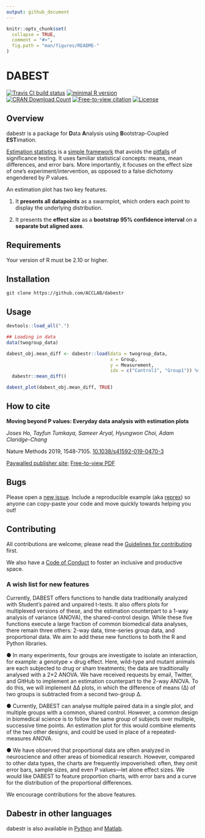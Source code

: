 ```yaml
---
output: github_document
---
```


<!-- README.md is generated from README.Rmd. Please edit that file -->

```r
knitr::opts_chunk$set(
  collapse = TRUE,
  comment = "#>",
  fig.path = "man/figures/README-"
)
```

# DABEST 

<!-- badges: start -->
[![Travis CI build status](https://img.shields.io/travis/com/ACCLAB/dabestr/master.svg)](https://travis-ci.com/ACCLAB/dabestr/) 
[![minimal R version](https://img.shields.io/badge/R%3E%3D-2.10-6666ff.svg)](https://cran.r-project.org/)   
[![CRAN Download Count](https://cranlogs.r-pkg.org/badges/grand-total/dabestr?color=brightgreen)](https://cran.r-project.org/package=dabestr) [![Free-to-view citation](https://zenodo.org/badge/DOI/10.1038/s41592-019-0470-3.svg)](https://rdcu.be/bHhJ4) [![License](https://img.shields.io/badge/License-Apache_2.0-orange.svg)](https://spdx.org/licenses/BSD-3-Clause-Clear.html)
<!-- badges: end -->

## Overview
dabestr is a package for **D**ata **A**nalysis using **B**ootstrap-Coupled **EST**imation.

[Estimation statistics](https://en.wikipedia.org/wiki/Estimation_statistics "Estimation Stats on Wikipedia") is a [simple framework](https://thenewstatistics.com/itns/ "Introduction to the New Statistics") that avoids the [pitfalls](https://www.nature.com/articles/nmeth.3288 "The fickle P value generates irreproducible results, Halsey et al 2015") of significance testing. It uses familiar statistical concepts: means, mean differences, and error bars. More importantly, it focuses on the effect size of one's experiment/intervention, as opposed to a false dichotomy engendered by *P* values.

An estimation plot has two key features.

1.  It **presents all datapoints** as a swarmplot, which orders each point to display the underlying distribution.

2.  It presents the **effect size** as a **bootstrap 95% confidence interval** on a **separate but aligned axes**.

## Requirements

Your version of R must be 2.10 or higher.

## Installation

```
git clone https://github.com/ACCLAB/dabestr
```

## Usage

```r
devtools::load_all(".")

## Loading in data
data(twogroup_data)

dabest_obj.mean_diff <- dabestr::load(data = twogroup_data, 
                                      x = Group, 
                                      y = Measurement, 
                                      idx = c("Control1", "Group1")) %>%
  dabestr::mean_diff()

dabest_plot(dabest_obj.mean_diff, TRUE)
```


<!-- <img src="figures/2group/2group_float_true.png" position="center" width="550" height="550"/> -->


## How to cite

**Moving beyond P values: Everyday data analysis with estimation plots**

*Joses Ho, Tayfun Tumkaya, Sameer Aryal, Hyungwon Choi, Adam Claridge-Chang*

Nature Methods 2019, 1548-7105. [10.1038/s41592-019-0470-3](http://dx.doi.org/10.1038/s41592-019-0470-3)

[Paywalled publisher site](https://www.nature.com/articles/s41592-019-0470-3); [Free-to-view PDF](https://rdcu.be/bHhJ4)

## Bugs

Please open a [new issue](https://github.com/ACCLAB/dabestr/issues/new). Include a reproducible example (aka [reprex](https://www.tidyverse.org/help/)) so anyone can copy-paste your code and move quickly towards helping you out!

## Contributing

All contributions are welcome; please read the [Guidelines for contributing](https://github.com/ACCLAB/dabestr/blob/master/CONTRIBUTING.md) first.

We also have a [Code of Conduct](https://github.com/ACCLAB/dabestr/blob/master/CODE_OF_CONDUCT.md) to foster an inclusive and productive space.

### A wish list for new features

Currently, DABEST offers functions to handle data traditionally analyzed with Student’s paired and unpaired t-tests. It also offers plots for multiplexed versions of these, and the estimation counterpart to a 1-way analysis of variance (ANOVA), the shared-control design. While these five functions execute a large fraction of common biomedical data analyses, there remain three others: 2-way data, time-series group data, and proportional data. We aim to add these new functions to both the R and Python libraries.

● In many experiments, four groups are investigate to isolate an interaction, for example: a genotype × drug effect. Here, wild-type and mutant animals are each subjected to drug or sham treatments; the data are traditionally analysed with a 2×2 ANOVA. We have received requests by email, Twitter, and GitHub to implement an estimation counterpart to the 2-way ANOVA. To do this, we will implement ∆∆ plots, in which the difference of means (∆) of two groups is subtracted from a second two-group ∆. 

● Currently, DABEST can analyse multiple paired data in a single plot, and multiple groups with a common, shared control. However, a common design in biomedical science is to follow the same group of subjects over multiple, successive time points. An estimation plot for this would combine elements of the two other designs, and could be used in place of a repeated-measures ANOVA. 

● We have observed that proportional data are often analyzed in neuroscience and other areas of biomedical research. However, compared to other data types, the charts are frequently impoverished: often, they omit error bars, sample sizes, and even P values—let alone effect sizes. We would like DABEST to feature proportion charts, with error bars and a curve for the distribution of the proportional differences.

We encourage contributions for the above features. 

## Dabestr in other languages

dabestr is also available in [Python](https://github.com/ACCLAB/DABEST-python "DABEST-Python on Github") and [Matlab](https://github.com/ACCLAB/DABEST-Matlab "DABEST-Matlab on Github").
